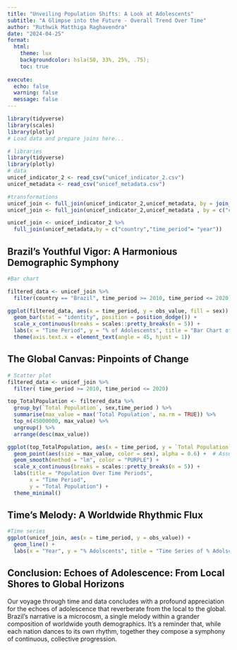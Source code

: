 ```yaml
---
title: "Unveiling Population Shifts: A Look at Adolescents"
subtitle: "A Glimpse into the Future - Overall Trend Over Time"
author: "Ruthwik Matthiga Raghavendra" 
date: "2024-04-25"
format:
  html: 
    theme: lux 
    backgroundcolor: hsla(50, 33%, 25%, .75);
    toc: true
 
execute: 
  echo: false
  warning: false
  message: false
---
```



```r
library(tidyverse)
library(scales)
library(plotly)
# Load data and prepare joins here...

# libraries
library(tidyverse)
library(plotly)
# data
unicef_indicator_2 <- read_csv("unicef_indicator_2.csv")
unicef_metadata <- read_csv("unicef_metadata.csv")

#transformations
unicef_join <- full_join(unicef_indicator_2,unicef_metadata, by = join_by(country , time_period == year))
unicef_join <- full_join(unicef_indicator_2,unicef_metadata , by = c("country","time_period"= "year"))

unicef_join <- unicef_indicator_2 %>%
  full_join(unicef_metadata,by = c("country","time_period"= "year")) 
```



## Brazil's Youthful Vigor: A Harmonious Demographic Symphony

```r

#Bar chart

filtered_data <- unicef_join %>%
  filter(country == "Brazil", time_period >= 2010, time_period <= 2020)

ggplot(filtered_data, aes(x = time_period, y = obs_value, fill = sex)) +
  geom_bar(stat = "identity", position = position_dodge()) +
  scale_x_continuous(breaks = scales::pretty_breaks(n = 5)) +
  labs(x = "Time Period", y = "% of Adolescents", title = "Bar Chart of % Adolescents for Brazil") +
  theme(axis.text.x = element_text(angle = 45, hjust = 1))

```

 
## The Global Canvas: Pinpoints of Change

```r
# Scatter plot
filtered_data <- unicef_join %>%
  filter( time_period >= 2010, time_period <= 2020)

top_TotalPopulation <- filtered_data %>%
  group_by(`Total Population`, sex,time_period ) %>%
  summarise(max_value = max('Total Population', na.rm = TRUE)) %>%
  top_n(45000000, max_value) %>%
  ungroup() %>%
  arrange(desc(max_value))

ggplot(top_TotalPopulation, aes(x = time_period, y = `Total Population`)) +
  geom_point(aes(size = max_value, color = sex), alpha = 0.6) +  # Assuming max_value is what you want to size your points by
  geom_smooth(method = "lm", color = "PURPLE") +
  scale_x_continuous(breaks = scales::pretty_breaks(n = 5)) +
  labs(title = "Population Over Time Periods",
       x = "Time Period",
       y = "Total Population") +
  theme_minimal()
```


## Time's Melody: A Worldwide Rhythmic Flux

```r
#Time series
ggplot(unicef_join, aes(x = time_period, y = obs_value)) +
  geom_line() +
  labs(x = "Year", y = "% Adolscents", title = "Time Series of % Adolscents")

```

## Conclusion: Echoes of Adolescence: From Local Shores to Global Horizons


Our voyage through time and data concludes with a profound appreciation for the echoes of adolescence that reverberate from the local to the global. Brazil's narrative is a microcosm, a single melody within a grander composition of worldwide youth demographics. It's a reminder that, while each nation dances to its own rhythm, together they compose a symphony of continuous, collective progression.


